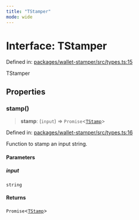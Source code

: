 ```yaml
---
title: "TStamper"
mode: wide
---
```

  
# Interface: TStamper

Defined in: [packages/wallet-stamper/src/types.ts:15](https://github.com/tkhq/sdk/blob/ee72856c3f450731d7501ab05001215768b71500/packages/wallet-stamper/src/types.ts#L15)

TStamper

## Properties

### stamp()

> **stamp**: (`input`) => `Promise`\<[`TStamp`](../TStamp/readme)\>

Defined in: [packages/wallet-stamper/src/types.ts:16](https://github.com/tkhq/sdk/blob/ee72856c3f450731d7501ab05001215768b71500/packages/wallet-stamper/src/types.ts#L16)

Function to stamp an input string.

#### Parameters

##### input

`string`

#### Returns

`Promise`\<[`TStamp`](../TStamp/readme)\>
